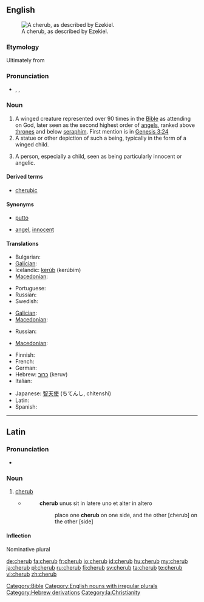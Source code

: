 {{also|Cherub}}
==English==
[[File:Tetramorph meteora.jpg|thumb|A cherub, as described by Ezekiel.]]

===Etymology===
Ultimately from {{etyl|he}} {{term|כרוב| כְּרוּב|tr= kerúv|lang=he|sc=Hebr}}

===Pronunciation===
* {{enPR|chĕrʹəb}}, {{IPA|/ˈtʃɛrəb/}}, {{SAMPA|/"tSEr@b/}}

===Noun===
{{en-noun|pl2=cherubim}}

# A winged creature represented over 90 times in the [[Bible]] as attending on God, later seen as the second highest order of [[angels]], ranked above [[throne]]s and below [[seraph]]im. First mention is in [http://en.wikisource.org/wiki/Bible_%28World_English%29/Genesis#Chapter_3 Genesis 3:24]
# A statue or other depiction of such a being, typically in the form of a winged child.
# {{figurative}} A person, especially a child, seen as being particularly innocent or angelic.

====Derived terms====
* [[cherubic]]

====Synonyms====
* {{sense|winged child}} [[putto]]
* {{sense|innocent or angelic person}} [[angel]], [[innocent]]

====Translations====
{{trans-top|winged creature represented in the Bible as attending on God}}
* Bulgarian: {{t-|bg|херувим|m}}
* [[Galician]]: {{t-|gl|querubín|m|xs=Galician}}
* Icelandic: [[kerúb]] {{m}} (kerúbím)
* [[Macedonian]]: {{t-|mk|херувим|m|tr=héruvim}}
{{trans-mid}}
* Portuguese: {{t|pt|querubim}}
* Russian: {{t+|ru|херувим|m|tr=kheruvím}}
* Swedish: {{t-|sv|kerub|c}}
{{trans-bottom}}

{{trans-top|statue or other depiction of such a being}}
* [[Galician]]: {{t-|gl|querubín|m|xs=Galician}}
* [[Macedonian]]: {{t-|mk|херувим|m|tr=héruvim}}
{{trans-mid}}
* Russian: {{t+|ru|херувим|m|tr=kheruvím}}
{{trans-bottom}}

{{trans-top|person seen as being particularly innocent or angelic}}
* [[Macedonian]]: {{t|mk|ангелче|n|tr=ángelče}}
{{trans-mid}}
{{trans-bottom}}

{{checktrans-top}}
* Finnish: {{t+|fi|kerubi}}
* French: {{t+|fr|chérubin|m}}
* German: {{t-|de|Cherub|m}}
* Hebrew: [[כרוב|כרוּב]] (keruv) {{m}}
* Italian: {{t+|it|cherubino|m}}
{{trans-mid}}
* Japanese: [[智天使]] (ちてんし, chitenshi)
* Latin: {{t-|la|cherub|m}}
* Spanish: {{t+|es|querubín|m}}
{{trans-bottom}}

[[Category:Bible]]
[[Category:English nouns with irregular plurals]]
[[Category:Hebrew derivations]]

----

==Latin==

===Pronunciation===
* {{a|Ecclesiastical}} {{IPA|/ˈkeː.rub/|lang=la}}

===Noun===
{{infl|la|noun|g=m}}

# [[#English|cherub]]
#* {{RQ:Vulgate|Exodus|25|19}}
#*: '''cherub''' unus sit in latere uno et alter in altero
#*:: place one '''cherub''' on one side, and the other [cherub] on the other [side]

====Inflection====
Nominative plural {{term|cherubin|lang=la}}

[[Category:la:Christianity]]

[[de:cherub]]
[[fa:cherub]]
[[fr:cherub]]
[[io:cherub]]
[[id:cherub]]
[[hu:cherub]]
[[my:cherub]]
[[ja:cherub]]
[[pl:cherub]]
[[ru:cherub]]
[[fi:cherub]]
[[sv:cherub]]
[[ta:cherub]]
[[te:cherub]]
[[vi:cherub]]
[[zh:cherub]]